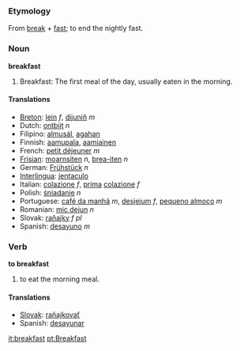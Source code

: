 ===Etymology===
From [[break]] + [[fast]]; to end the nightly fast.

===Noun===
'''breakfast'''

#Breakfast: The first meal of the day, usually eaten in the morning.

====Translations====
*[[Breton]]: [[lein]] ''f'', [[dijuniñ]] ''m''
*Dutch: [[ontbijt]] ''n''
*Filipino: [[almusál]], [[agahan]]
*Finnish: [[aamupala]], [[aamiainen]]
*French: [[petit déjeuner]] ''m''
*[[Frisian]]: [[moarnsiten]] ''n'', [[brea-iten]] ''n''
*German: [[Frühstück]] ''n''
*[[Interlingua]]: [[jentaculo]]
*Italian: [[colazione]] ''f'', [[prima]] [[colazione]] ''f''
*Polish: [[śniadanie]] ''n''
*Portuguese: [[café da manhã]] ''m'', [[desjejum]] ''f'', [[pequeno almoço]] ''m''
*Romanian: [[mic dejun]] ''n''
*Slovak: [[raňajky]] ''f pl''
*Spanish: [[desayuno]] ''m''

===Verb===
'''to breakfast'''

# to eat the morning meal.

====Translations====
*[[Slovak]]: [[raňajkovať]]
*Spanish: [[desayunar]]

[[it:breakfast]]
[[pt:Breakfast]]